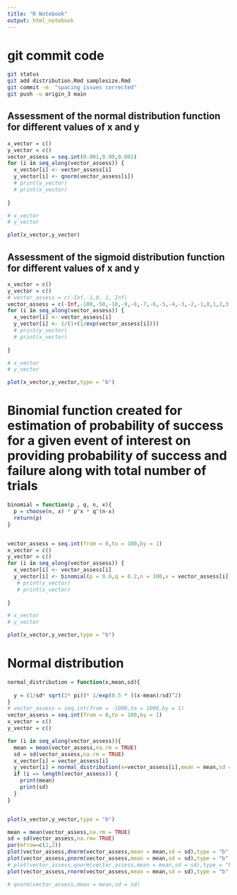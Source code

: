 ```yaml
---
title: "R Notebook"
output: html_notebook
---
```

# git commit code
```bash
git status
git add distribution.Rmd samplesize.Rmd
git commit -m  "spacing issues corrected"
git push -u origin_3 main
```
## Assessment of the normal distribution function for different values of x and y
```r

x_vector = c()
y_vector = c()
vector_assess = seq.int(0.001,0.99,0.001)
for (i in seq_along(vector_assess)) {
  x_vector[i] <- vector_assess[i]
  y_vector[i] <- qnorm(vector_assess[i])
  # print(y_vector)
  # print(x_vector)
  
}

# x_vector
# y_vector

plot(x_vector,y_vector)
```

## Assessment of the sigmoid distribution function for different values of x and y
```r

x_vector = c()
y_vector = c()
# vector_assess = c(-Inf,-1,0, 1, Inf)
vector_assess = c(-Inf,-100,-50,-10,-9,-8,-7,-6,-5,-4,-3,-2,-1,0,1,2,3,4,5,6,7,8,9,10,50,100,Inf)
for (i in seq_along(vector_assess)) {
  x_vector[i] <- vector_assess[i]
  y_vector[i] <- 1/(1+(1/exp(vector_assess[i])))
  # print(y_vector)
  # print(x_vector)
  
}

# x_vector
# y_vector

plot(x_vector,y_vector,type = "b")
```

# Binomial function created for estimation of probability of success for a given event of interest on providing probability of success and failure along with total number of trials
```r
binomial = function(p , q, n, x){
  p = choose(n, x) * p^x * q^(n-x)
  return(p)
}


vector_assess = seq.int(from = 0,to = 100,by = 1)
x_vector = c()
y_vector = c()
for (i in seq_along(vector_assess)) {
  x_vector[i] <- vector_assess[i]
  y_vector[i] <- binomial(p = 0.8,q = 0.2,n = 100,x = vector_assess[i])
   # print(y_vector)
   # print(x_vector)
  
}

# x_vector
# y_vector

plot(x_vector,y_vector,type = "b")
```

# Normal distribution
```r

normal_distribution = function(x,mean,sd){
  
  y = (1/sd* sqrt(2* pi))* 1/exp(0.5 * ((x-mean)/sd)^2)
}
# vector_assess = seq.int(from = -1000,to = 1000,by = 1)
vector_assess = seq.int(from = 0,to = 100,by = 1)
x_vector = c()
y_vector = c()

for (i in seq_along(vector_assess)){
  mean = mean(vector_assess,na.rm = TRUE)
  sd = sd(vector_assess,na.rm = TRUE)
  x_vector[i] = vector_assess[i]
  y_vector[i] = normal_distribution(x=vector_assess[i],mean = mean,sd = sd)
  if (i == length(vector_assess)) {
    print(mean)
    print(sd)
  }
}


plot(x_vector,y_vector,type = "b")
```

```r

mean = mean(vector_assess,na.rm = TRUE)
sd = sd(vector_assess,na.rm= TRUE)
par(mfrow=c(2,2))
plot(vector_assess,dnorm(vector_assess,mean = mean,sd = sd),type = "b",xlab = "input vector",ylab = "dnorm",main = "dnorm")
plot(vector_assess,pnorm(vector_assess,mean = mean,sd = sd),type = "b",xlab = "input vector",ylab = "pnorm",main = "pnorm")
# plot(vector_assess,qnorm(vector_assess,mean = mean,sd = sd),type = "b",xlab = "input vector",ylab = "qnorm",main = "qnorm")
plot(vector_assess,rnorm(vector_assess,mean = mean,sd = sd),type = "b",xlab = "input vector",ylab = "rnorm",main = "rnorm")

# qnorm(vector_assess,mean = mean,sd = sd)
```

